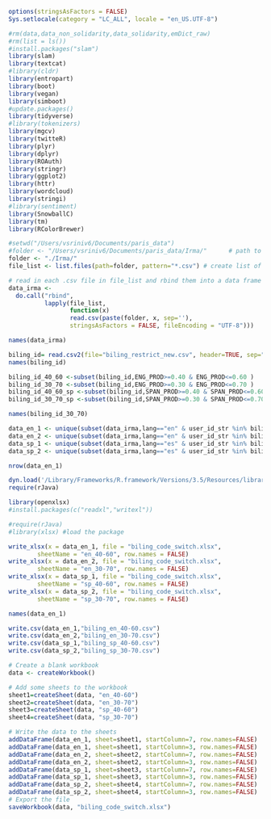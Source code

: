 ```r
options(stringsAsFactors = FALSE)
Sys.setlocale(category = "LC_ALL", locale = "en_US.UTF-8")
```

```r
#rm(data,data_non_solidarity,data_solidarity,emDict_raw)
#rm(list = ls()) 
#install.packages("slam")
library(slam)
library(textcat)
#library(cldr)
library(entropart)
library(boot)
library(vegan)
library(simboot)
#update.packages()
library(tidyverse)
#library(tokenizers)
library(mgcv)
library(twitteR)
library(plyr)
library(dplyr)
library(ROAuth)
library(stringr)
library(ggplot2)
library(httr)
library(wordcloud)
library(stringi)
#library(sentiment)
library(SnowballC)
library(tm)
library(RColorBrewer)
```

```r
#setwd("/Users/vsriniv6/Documents/paris_data")
#folder <- "/Users/vsriniv6/Documents/paris_data/Irma/"      # path to folder that holds multiple .csv files
folder <- "./Irma/"
file_list <- list.files(path=folder, pattern="*.csv") # create list of all .csv files in folder

# read in each .csv file in file_list and rbind them into a data frame called data_irma 
data_irma <- 
  do.call("rbind", 
          lapply(file_list, 
                 function(x) 
                 read.csv(paste(folder, x, sep=''), 
                 stringsAsFactors = FALSE, fileEncoding = "UTF-8")))

names(data_irma)
```

```r
biling_id= read.csv2(file="biling_restrict_new.csv", header=TRUE, sep=",", stringsAsFactors = FALSE, fileEncoding = "UTF-8")
names(biling_id)
```

```r
biling_id_40_60 <-subset(biling_id,ENG_PROD>=0.40 & ENG_PROD<=0.60 )
biling_id_30_70 <-subset(biling_id,ENG_PROD>=0.30 & ENG_PROD<=0.70 )
biling_id_40_60_sp <-subset(biling_id,SPAN_PROD>=0.40 & SPAN_PROD<=0.60 )
biling_id_30_70_sp <-subset(biling_id,SPAN_PROD>=0.30 & SPAN_PROD<=0.70 )
```

```r
names(biling_id_30_70)
```


```r
data_en_1 <- unique(subset(data_irma,lang=="en" & user_id_str %in% biling_id_40_60$user_id)%>%dplyr::filter(!str_detect(text,"(RT|via)((?:\\b\\W*@\\w+)+)")))
data_en_2 <- unique(subset(data_irma,lang=="en" & user_id_str %in% biling_id_30_70$user_id)%>%dplyr::filter(!str_detect(text,"(RT|via)((?:\\b\\W*@\\w+)+)")))
data_sp_1 <- unique(subset(data_irma,lang=="es" & user_id_str %in% biling_id_40_60_sp$user_id)%>%dplyr::filter(!str_detect(text,"(RT|via)((?:\\b\\W*@\\w+)+)")))
data_sp_2 <- unique(subset(data_irma,lang=="es" & user_id_str %in% biling_id_30_70_sp$user_id)%>%dplyr::filter(!str_detect(text,"(RT|via)((?:\\b\\W*@\\w+)+)")))

nrow(data_en_1)
```
```r
dyn.load('/Library/Frameworks/R.framework/Versions/3.5/Resources/library/rJava/libs/rJava.so')
require(rJava)
```
```r
library(openxlsx)
#install.packages(c("readxl","writexl")) 
```

```r
#require(rJava)
#library(xlsx) #load the package

write_xlsx(x = data_en_1, file = "biling_code_switch.xlsx",
        sheetName = "en_40-60", row.names = FALSE)
write_xlsx(x = data_en_2, file = "biling_code_switch.xlsx",
        sheetName = "en_30-70", row.names = FALSE)
write_xlsx(x = data_sp_1, file = "biling_code_switch.xlsx",
        sheetName = "sp_40-60", row.names = FALSE)
write_xlsx(x = data_sp_2, file = "biling_code_switch.xlsx",
        sheetName = "sp_30-70", row.names = FALSE)
```
```r
names(data_en_1)
```

```r
write.csv(data_en_1,"biling_en_40-60.csv")
write.csv(data_en_2,"biling_en_30-70.csv")
write.csv(data_sp_1,"biling_sp_40-60.csv")
write.csv(data_sp_2,"biling_sp_30-70.csv")
```


```r
# Create a blank workbook
data <- createWorkbook()

# Add some sheets to the workbook
sheet1=createSheet(data, "en_40-60")
sheet2=createSheet(data, "en_30-70")
sheet3=createSheet(data, "sp_40-60")
sheet4=createSheet(data, "sp_30-70")

# Write the data to the sheets
addDataFrame(data_en_1, sheet=sheet1, startColumn=7, row.names=FALSE)
addDataFrame(data_en_1, sheet=sheet1, startColumn=3, row.names=FALSE)
addDataFrame(data_en_2, sheet=sheet2, startColumn=7, row.names=FALSE)
addDataFrame(data_en_2, sheet=sheet2, startColumn=3, row.names=FALSE)
addDataFrame(data_sp_1, sheet=sheet3, startColumn=7, row.names=FALSE)
addDataFrame(data_sp_1, sheet=sheet3, startColumn=3, row.names=FALSE)
addDataFrame(data_sp_2, sheet=sheet4, startColumn=7, row.names=FALSE)
addDataFrame(data_sp_2, sheet=sheet4, startColumn=3, row.names=FALSE)
# Export the file
saveWorkbook(data, "biling_code_switch.xlsx")
```
